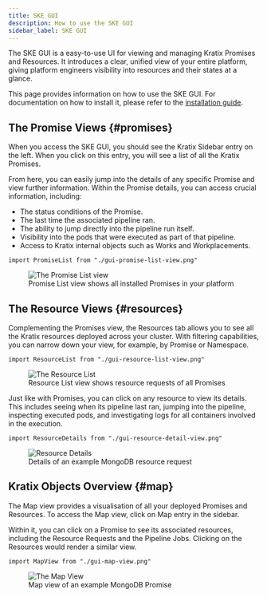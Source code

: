 ```yaml
---
title: SKE GUI
description: How to use the SKE GUI
sidebar_label: SKE GUI
---
```


The SKE GUI is a easy-to-use UI for viewing and managing Kratix Promises and Resources.
It introduces a clear, unified view of your entire platform, giving platform engineers visibility into resources and their states at a glance.

This page provides information on how to use the SKE GUI. For documentation on how to install it, please refer to the [installation guide](/ske/installing-ske/ske-gui).

## The Promise Views {#promises}

When you access the SKE GUI, you should see the Kratix Sidebar entry on the left. When you click on this entry, you will see a list of all the Kratix Promises.

From here, you can easily jump into the details of any specific Promise and view further information.
Within the Promise details, you can access crucial information, including:
* The status conditions of the Promise.
* The last time the associated pipeline ran.
* The ability to jump directly into the pipeline run itself.
* Visibility into the pods that were executed as part of that pipeline.
* Access to Kratix internal objects such as Works and Workplacements.

```mdx-code-block
import PromiseList from "./gui-promise-list-view.png"
```

<figure className="diagram">
  <img className="large" src={PromiseList} alt="The Promise List view" />

  <figcaption>Promise List view shows all installed Promises in your platform</figcaption>
</figure>


## The Resource Views {#resources}

Complementing the Promises view, the Resources tab allows you to see all the Kratix resources deployed across your cluster. With filtering capabilities, you can narrow down your view, for example, by Promise or Namespace.

```mdx-code-block
import ResourceList from "./gui-resource-list-view.png"
```

<figure className="diagram">
  <img className="large" src={ResourceList} alt="The Resource List" />

  <figcaption>Resource List view shows resource requests of all Promises</figcaption>
</figure>


Just like with Promises, you can click on any resource to view its details. This includes seeing when its pipeline last ran, jumping into the pipeline, inspecting executed pods, and investigating logs for all containers involved in the execution.

```mdx-code-block
import ResourceDetails from "./gui-resource-detail-view.png"
```

<figure className="diagram">
  <img className="large" src={ResourceDetails} alt="Resource Details" />

  <figcaption>Details of an example MongoDB resource request</figcaption>
</figure>

## Kratix Objects Overview {#map}

The Map view provides a visualisation of all your deployed Promises and Resources. To access the Map view, click on Map entry in the sidebar.

Within it, you can click on a Promise to see its associated resources, including the Resource Requests and the Pipeline Jobs. Clicking on the Resources would render a similar view.

```mdx-code-block
import MapView from "./gui-map-view.png"
```

<figure className="diagram">
  <img className="large" src={MapView} alt="The Map View" />

  <figcaption>Map view of an example MongoDB Promise</figcaption>
</figure>